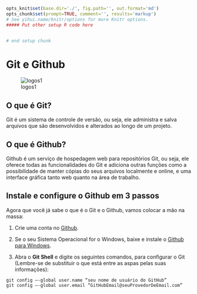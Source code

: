 ```r
opts_knit$set(base.dir='./', fig.path='', out.format='md')
opts_chunk$set(prompt=TRUE, comment='', results='markup')
# See yihui.name/knitr/options for more Knitr options.
##### Put other setup R code here


# end setup chunk
```
# Git e Github

![logos1](figuras/Capitulo1_Secao1_Figura1.png)

## O que é Git?
Git é um sistema de controle de versão, ou seja, ele administra e salva arquivos que são desenvolvidos e alterados ao longo de um projeto.

## O que é Github?
Github é um serviço de hospedagem web para repositórios Git, ou seja, ele oferece todas as funcionalidades do Git e adiciona outras funções como a possibilidade de manter cópias do seus arquivos localmente e online, e uma interface gráfica tanto web quanto na área de trabalho.

## Instale e configure o Github em 3 passos
Agora que você já sabe o que é o Git e o Github, vamos colocar a mão na massa:

1) Crie uma conta no [Github](https://github.com/).

2) Se o seu Sistema Operacional for o Windows, baixe e instale o [Github para Windows](https://windows.github.com/).

3) Abra o **Git Shell** e digite os seguintes comandos, para configurar o Git (Lembre-se de substituir o que está entre as aspas pelas suas informações):

```
git config –-global user.name “seu nome de usuário do GitHub”
git config –-global user.email “GitHubEmail@seuProvedorDeEmail.com”
``` 
